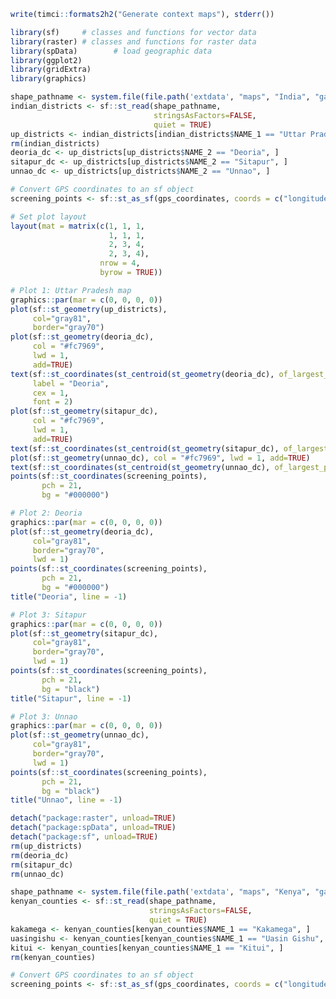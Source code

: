```r
write(timci::formats2h2("Generate context maps"), stderr())
```

```r
library(sf)     # classes and functions for vector data
library(raster) # classes and functions for raster data
library(spData)        # load geographic data
library(ggplot2)
library(gridExtra)
library(graphics)
```

```r
shape_pathname <- system.file(file.path('extdata', "maps", "India", "gadm36_IND_2.shp"), package = 'timci')
indian_districts <- sf::st_read(shape_pathname,
                                stringsAsFactors=FALSE,
                                quiet = TRUE)
up_districts <- indian_districts[indian_districts$NAME_1 == "Uttar Pradesh", ]
rm(indian_districts)
deoria_dc <- up_districts[up_districts$NAME_2 == "Deoria", ]
sitapur_dc <- up_districts[up_districts$NAME_2 == "Sitapur", ]
unnao_dc <- up_districts[up_districts$NAME_2 == "Unnao", ]

# Convert GPS coordinates to an sf object
screening_points <- sf::st_as_sf(gps_coordinates, coords = c("longitude", "latitude"), crs = 4326)
```

```r
# Set plot layout
layout(mat = matrix(c(1, 1, 1,
                      1, 1, 1,
                      2, 3, 4,
                      2, 3, 4),
                    nrow = 4,
                    byrow = TRUE))

# Plot 1: Uttar Pradesh map
graphics::par(mar = c(0, 0, 0, 0))
plot(sf::st_geometry(up_districts),
     col="gray81",
     border="gray70")
plot(sf::st_geometry(deoria_dc),
     col = "#fc7969",
     lwd = 1,
     add=TRUE)
text(sf::st_coordinates(st_centroid(st_geometry(deoria_dc), of_largest_polygon=TRUE)+c(0, 0.7)),
     label = "Deoria",
     cex = 1,
     font = 2)
plot(sf::st_geometry(sitapur_dc),
     col = "#fc7969",
     lwd = 1,
     add=TRUE)
text(sf::st_coordinates(st_centroid(st_geometry(sitapur_dc), of_largest_polygon=TRUE)+c(0, 0.7)), label = "Sitapur", cex = 1, font = 2)
plot(sf::st_geometry(unnao_dc), col = "#fc7969", lwd = 1, add=TRUE)
text(sf::st_coordinates(st_centroid(st_geometry(unnao_dc), of_largest_polygon=TRUE)+c(0, -0.7)), label = "Unnao", cex = 1, font = 2)
points(sf::st_coordinates(screening_points),
       pch = 21,
       bg = "#000000")

# Plot 2: Deoria
graphics::par(mar = c(0, 0, 0, 0))
plot(sf::st_geometry(deoria_dc),
     col="gray81",
     border="gray70",
     lwd = 1)
points(sf::st_coordinates(screening_points),
       pch = 21,
       bg = "#000000")
title("Deoria", line = -1)

# Plot 3: Sitapur
graphics::par(mar = c(0, 0, 0, 0))
plot(sf::st_geometry(sitapur_dc),
     col="gray81",
     border="gray70",
     lwd = 1)
points(sf::st_coordinates(screening_points),
       pch = 21,
       bg = "black")
title("Sitapur", line = -1)

# Plot 3: Unnao
graphics::par(mar = c(0, 0, 0, 0))
plot(sf::st_geometry(unnao_dc),
     col="gray81",
     border="gray70",
     lwd = 1)
points(sf::st_coordinates(screening_points),
       pch = 21,
       bg = "black")
title("Unnao", line = -1)
```

```r
detach("package:raster", unload=TRUE)
detach("package:spData", unload=TRUE)
detach("package:sf", unload=TRUE)
rm(up_districts)
rm(deoria_dc)
rm(sitapur_dc)
rm(unnao_dc)
```

```r
shape_pathname <- system.file(file.path('extdata', "maps", "Kenya", "gadm36_KEN_1.shp"), package = 'timci')
kenyan_counties <- sf::st_read(shape_pathname,
                               stringsAsFactors=FALSE,
                               quiet = TRUE)
kakamega <- kenyan_counties[kenyan_counties$NAME_1 == "Kakamega", ]
uasingishu <- kenyan_counties[kenyan_counties$NAME_1 == "Uasin Gishu", ]
kitui <- kenyan_counties[kenyan_counties$NAME_1 == "Kitui", ]
rm(kenyan_counties)

# Convert GPS coordinates to an sf object
screening_points <- sf::st_as_sf(gps_coordinates, coords = c("longitude", "latitude"), crs = 4326)
```
